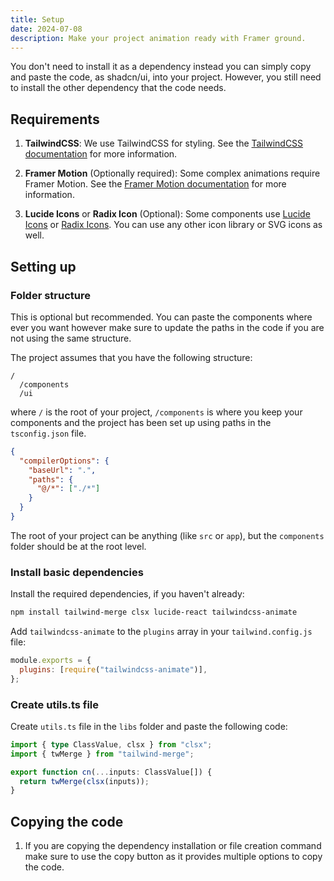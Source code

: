 ```yaml
---
title: Setup
date: 2024-07-08
description: Make your project animation ready with Framer ground.
---
```


You don't need to install it as a dependency instead you can simply copy and paste the code, as shadcn/ui, into your project. However, you still need to install the other dependency that the code needs.

## Requirements

1. **TailwindCSS**: We use TailwindCSS for styling. See the [TailwindCSS documentation](https://tailwindcss.com/docs/installation) for more information.

2. **Framer Motion** (Optionally required): Some complex animations require Framer Motion. See the [Framer Motion documentation](https://www.framer.com/api/motion/) for more information.

3. **Lucide Icons** or **Radix Icon** (Optional): Some components use [Lucide Icons](https://lucide.dev/guide/packages/lucide-react) or [Radix Icons](https://radix-ui.com/icons). You can use any other icon library or SVG icons as well.

## Setting up

### Folder structure

<Callout className="mt-2">
  This is optional but recommended. You can paste the components where ever you
  want however make sure to update the paths in the code if you are not using
  the same structure.
</Callout>

The project assumes that you have the following structure:

```
/
  /components
  /ui
```

where `/` is the root of your project, `/components` is where you keep your components and the project has been set up using paths in the `tsconfig.json` file.

```json
{
  "compilerOptions": {
    "baseUrl": ".",
    "paths": {
      "@/*": ["./*"]
    }
  }
}
```

The root of your project can be anything (like `src` or `app`), but the `components` folder should be at the root level.

### Install basic dependencies

Install the required dependencies, if you haven't already:

```bash
npm install tailwind-merge clsx lucide-react tailwindcss-animate
```

Add `tailwindcss-animate` to the `plugins` array in your `tailwind.config.js` file:

```js
module.exports = {
  plugins: [require("tailwindcss-animate")],
};
```

### Create utils.ts file

Create `utils.ts` file in the `libs` folder and paste the following code:

```ts
import { type ClassValue, clsx } from "clsx";
import { twMerge } from "tailwind-merge";

export function cn(...inputs: ClassValue[]) {
  return twMerge(clsx(inputs));
}
```

## Copying the code

1. If you are copying the dependency installation or file creation command make sure to use the copy button as it provides multiple options to copy the code.
